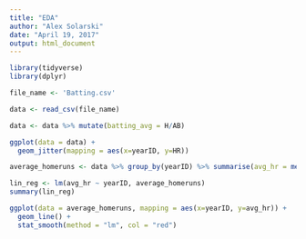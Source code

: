 ```yaml
---
title: "EDA"
author: "Alex Solarski"
date: "April 19, 2017"
output: html_document
---
```


```r
library(tidyverse)
library(dplyr)

file_name <- 'Batting.csv'

data <- read_csv(file_name)
```

```r
data <- data %>% mutate(batting_avg = H/AB)

ggplot(data = data) +
  geom_jitter(mapping = aes(x=yearID, y=HR))

average_homeruns <- data %>% group_by(yearID) %>% summarise(avg_hr = mean(HR))

lin_reg <- lm(avg_hr ~ yearID, average_homeruns)
summary(lin_reg)

ggplot(data = average_homeruns, mapping = aes(x=yearID, y=avg_hr)) +
  geom_line() +
  stat_smooth(method = "lm", col = "red")
```

